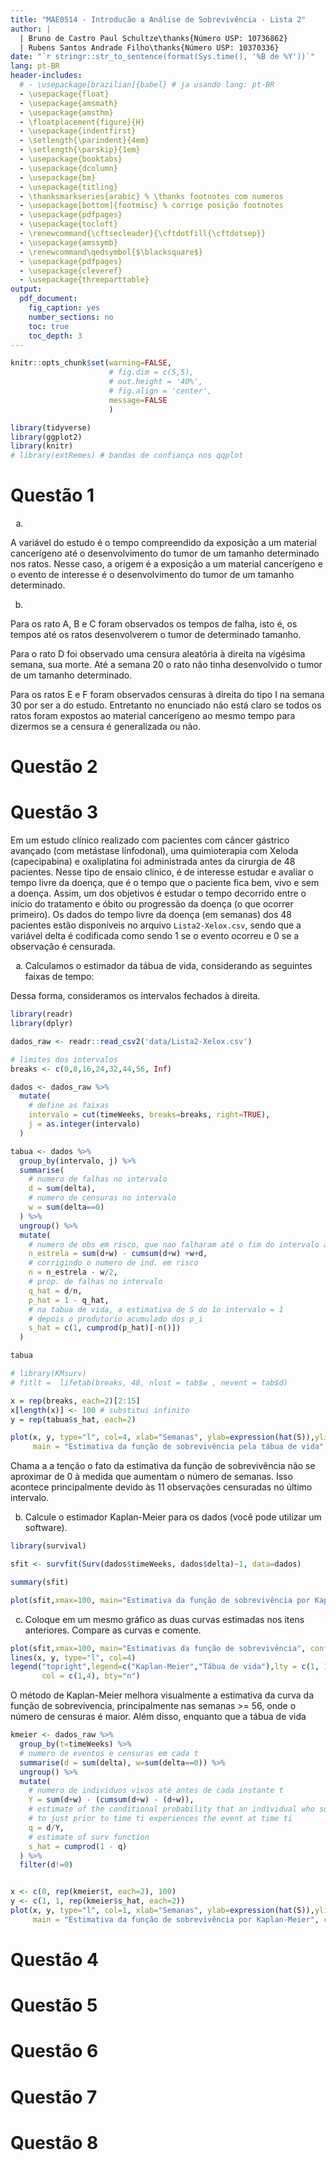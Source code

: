 ```yaml
---
title: "MAE0514 - Introducão a Análise de Sobrevivência - Lista 2"
author: |
  | Bruno de Castro Paul Schultze\thanks{Número USP: 10736862}
  | Rubens Santos Andrade Filho\thanks{Número USP: 10370336}
date: "`r stringr::str_to_sentence(format(Sys.time(), '%B de %Y'))`"
lang: pt-BR
header-includes:
  # - \usepackage[brazilian]{babel} # ja usando lang: pt-BR
  - \usepackage{float}
  - \usepackage{amsmath}
  - \usepackage{amsthm}
  - \floatplacement{figure}{H}
  - \usepackage{indentfirst}
  - \setlength{\parindent}{4em}
  - \setlength{\parskip}{1em}
  - \usepackage{booktabs}
  - \usepackage{dcolumn}
  - \usepackage{bm}
  - \usepackage{titling}
  - \thanksmarkseries{arabic} % \thanks footnotes com numeros
  - \usepackage[bottom]{footmisc} % corrige posição footnotes
  - \usepackage{pdfpages}
  - \usepackage{tocloft}
  - \renewcommand{\cftsecleader}{\cftdotfill{\cftdotsep}}
  - \usepackage{amssymb}
  - \renewcommand\qedsymbol{$\blacksquare$}
  - \usepackage{pdfpages}
  - \usepackage{cleveref}
  - \usepackage{threeparttable}
output:
  pdf_document: 
    fig_caption: yes
    number_sections: no
    toc: true
    toc_depth: 3
---
```


\pagebreak

\newcommand\invisiblesection[1]{%
  \refstepcounter{section}%
  \addcontentsline{toc}{section}{#1}%
  \sectionmark{#1}}

```r

knitr::opts_chunk$set(warning=FALSE, 
                      # fig.dim = c(5,5),
                      # out.height = '40%',
                      # fig.align = 'center',
                      message=FALSE
                      )

library(tidyverse)
library(ggplot2)
library(knitr)
# library(extRemes) # bandas de confiança nos qqplot
```

\clearpage

# Questão 1


a)

A variável do estudo é o tempo compreendido da exposição a um material cancerígeno até o desenvolvimento do tumor de um tamanho determinado nos ratos. Nesse caso, a origem é a exposição a um material cancerígeno e o evento de interesse é o desenvolvimento do tumor de um tamanho determinado.

b)

Para os rato A, B e C foram observados os tempos de falha, isto é, os tempos até os ratos desenvolverem o tumor de determinado tamanho. 

Para o rato D foi observado uma censura aleatória à direita na vigésima semana, sua morte. Até a semana 20 o rato não tinha desenvolvido o tumor de um tamanho determinado.

Para os ratos E e F foram observados censuras à direita do tipo I na semana 30 por ser a do estudo. Entretanto no enunciado não está claro se todos os ratos foram expostos ao material cancerígeno ao mesmo tempo para dizermos se a censura é generalizada ou não.


# Questão 2


# Questão 3

Em um estudo clínico realizado com pacientes com câncer gástrico avançado (com metástase linfodonal), uma quimioterapia com Xeloda (capecipabina) e oxaliplatina foi administrada antes da cirurgia de 48 pacientes. Nesse tipo de ensaio clínico, é de interesse estudar e avaliar o tempo livre da doença, que é o tempo que o paciente fica bem, vivo e sem a doença. Assim, um dos objetivos é estudar o tempo decorrido entre o início do tratamento e óbito ou progressão da doença (o que ocorrer primeiro). Os dados do tempo livre da doença (em semanas) dos 48 pacientes estão disponíveis no arquivo `Lista2-Xelox.csv`, sendo que a variável delta é codificada como sendo 1 se o evento ocorreu e 0 se a observação é censurada.

(a) Calculamos o estimador da tábua de vida, considerando as seguintes faixas de tempo:

\begin{tabular}{|ll|}
\hline Faixa 1: & 8 semanas (inclusive) ou menos \\
Faixa 2: & de 8 a 16 semanas (inclusive) \\
Faixa 3: & de 16 a 24 semanas (inclusive) \\
Faixa 4: & de 24 a 32 semanas (inclusive) \\
Faixa 5: & de 32 a 44 semanas (inclusive) \\
Faixa 6: & de 44 a 56 semanas (inclusive) \\
Faixa 7: & mais de 56 semanas \\
\hline
\end{tabular}

Dessa forma, consideramos os intervalos fechados à direita.

```r
library(readr)
library(dplyr)

dados_raw <- readr::read_csv2('data/Lista2-Xelox.csv')

# limites dos intervalos
breaks <- c(0,8,16,24,32,44,56, Inf)

dados <- dados_raw %>% 
  mutate(
    # define as faixas
    intervalo = cut(timeWeeks, breaks=breaks, right=TRUE),
    j = as.integer(intervalo)
  )

tabua <- dados %>% 
  group_by(intervalo, j) %>% 
  summarise(
    # numero de falhas no intervalo
    d = sum(delta),
    # numero de censuras no intervalo
    w = sum(delta==0)
  ) %>% 
  ungroup() %>% 
  mutate(
    # numero de obs em risco, que nao falharam até o fim do intervalo anterior
    n_estrela = sum(d+w) - cumsum(d+w) +w+d,
    # corrigindo o numero de ind. em risco
    n = n_estrela - w/2,
    # prop. de falhas no intervalo
    q_hat = d/n,
    p_hat = 1 - q_hat,
    # na tabua de vida, a estimativa de S do 1o intervalo = 1
    # depois o produtorio acumulado dos p_i
    s_hat = c(1, cumprod(p_hat)[-n()])
  )

tabua
```

```r
# library(KMsurv)
# fitlt =  lifetab(breaks, 48, nlost = tab$w , nevent = tab$d)

x = rep(breaks, each=2)[2:15]
x[length(x)] <- 100 # substitui infinito
y = rep(tabua$s_hat, each=2)

plot(x, y, type="l", col=4, xlab="Semanas", ylab=expression(hat(S)),ylim = c(0,1),
     main = "Estimativa da função de sobrevivência pela tábua de vida", cex=.6)
```


Chama a a tenção o fato da estimativa da função de sobrevivência não se aproximar de 0 à medida que aumentam o número de semanas. Isso acontece principalmente devido às 11 observações censuradas no último intervalo. 



(b) Calcule o estimador Kaplan-Meier para os dados (você pode utilizar um software).


```r
library(survival)

sfit <- survfit(Surv(dados$timeWeeks, dados$delta)~1, data=dados)

summary(sfit)

plot(sfit,xmax=100, main="Estimativa da função de sobrevivência por Kaplan-Meier")
```


(c) Coloque em um mesmo gráfico as duas curvas estimadas nos itens anteriores. Compare as curvas e comente.

```r
plot(sfit,xmax=100, main="Estimativas da função de sobrevivência", conf.int = F)
lines(x, y, type="l", col=4)
legend("topright",legend=c("Kaplan-Meier","Tábua de vida"),lty = c(1, 1),
       col = c(1,4), bty="n")
```

O método de Kaplan-Meier melhora visualmente a estimativa da curva da função de sobrevivencia, principalmente nas semanas >= 56, onde o número de censuras é maior. Além disso, enquanto que a tábua de vida 


```r
kmeier <- dados_raw %>%
  group_by(t=timeWeeks) %>%
  # numero de eventos e censuras em cada t
  summarise(d = sum(delta), w=sum(delta==0)) %>% 
  ungroup() %>% 
  mutate(
    # numero de individuos vivos até antes de cada instante t
    Y = sum(d+w) - (cumsum(d+w) - (d+w)),
    # estimate of the conditional probability that an individual who survives 
    # to just prior to time ti experiences the event at time ti
    q = d/Y,
    # estimate of surv function
    s_hat = cumprod(1 - q)
  ) %>% 
  filter(d!=0)


x <- c(0, rep(kmeier$t, each=2), 100)
y <- c(1, 1, rep(kmeier$s_hat, each=2))
plot(x, y, type="l", col=1, xlab="Semanas", ylab=expression(hat(S)),ylim = c(0,1),
     main = "Estimativa da função de sobrevivência por Kaplan-Meier", cex=.6)
```


# Questão 4


# Questão 5


# Questão 6


# Questão 7


# Questão 8

